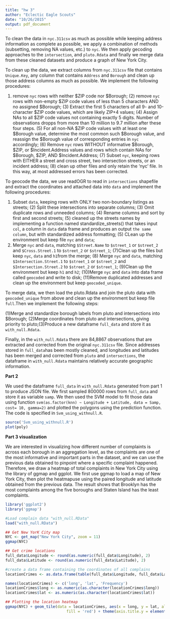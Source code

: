 ```yaml
---
title: "hw 3"
author: "Eclectic Eagle Scouts"
date: "10/26/2015"
output: pdf_document
---
```


To clean the data in `nyc.311csv` as much as possible while keeping address information as complete as possible, we apply a combination of methods (subsetting, removing NA values, etc.) to `nyc`. We then apply gecoding approaches to the `intersection`, and `pluto.Rdata` and finally we merge data from these cleaned datasets and produce a graph of New York City. 

To clean up the data, we extract columns from `nyc.311csv` file that contains `Unique.Key`, any column that contains `Address` and `Borough` and clean up those address columns as much as possible. We implement the following procedures: 

(1) remove `nyc` rows with neither $ZIP code nor $Borough; (2) remove `nyc` rows with non-empty $ZIP code values of less than 5 characters AND no assigned $Borough; (3) Extract the first 5 characters of all 9- and 10-character $ZIP code values, which are likely ZIP+4 values; (4) Assign NAs to all $ZIP code values not containing exactly 5 digits. Number of observations dropps from more than 10 million to 9.7 million after these four steps. (5) For all non-NA $ZIP code values with at least one $Borough value, determine the most common such $Borough value, and reassign the $Borough value of corresponding entries in `nyc` accordingly; (6) Remove `nyc` rows WITHOUT informative $Borough, $ZIP, or $Incident.Address values and rows which contain NAs for $Borough, $ZIP, AND $Incident.Address; (7) Subset `nyc`, keeping rows with EITHER a street and cross street, two intersection streets, or an incident address; (8) clean up other files and only retain the 'nyc' file. In this way, at most addressed errors has been corrected.

To geocode the data, we use readOGR to read in `intersections` shapefile and extract the coordinates and attached data into `data` and implement the following procedures: 

(1) Subset `data`, keeping rows with ONLY two non-boundary listings as streets; (2) Split these intersections into separate columns; (3) Omit duplicate rows and unneeded columns; (4) Rename columns and sort by first and second streets; (5) cleaned up the streets names by implementing a function named standardize_streets() that takes input `col`, a column in `data` data frame and produces an output `the same column`, but with standardized address formatting; (5) CLean up the environment but keep file `nyc` and `data`; 
(6) Merge `nyc` and `data`, matching `$Street.Name` to `$street_1` or `$street_2` and `$Cross.Street.1` to `$street_2` or `$street_1`;
(7)Clean up the files but keep `nyc`, `data` and `h1`from the merge; (8) Merge `nyc` and `data`, matching `$Intersection.Street.1` to `$street_1` or `$street_2` and `$Intersection.Street.2` to `$street_2` or `$street_1`;
(9)Clean up the environment but keep `h1` and `h2`; (10)Merge `nyc` and `data` into data frame called `geocoded` and write to disk;
(11)Remove duplicated addresses and clean up the environment but keep `geocoded_unique`.

To merge data, we then load the pluto.Rdata and join the pluto data with `geocoded_unique` from above and clean up the environment but keep file `full`.Then we implement the following steps: 

(1)Merge and standardize borough labels from pluto and intersections into $Borough; (2)Merge coordinates from pluto and intersections, giving priority to pluto;(3)Produce a new dataframe `full_data` and store it as `with_null.Rdata`.

Finally, in the `with_null.Rdata` there are 84,8867 observations that are extracted and corrected from the original `nyc.311csv` file. Since addresses stored in `full_data`has been mostly cleaned, and longitudes and latitudes has been merged and corrected from `pluto` and `intersections`, the dataframe in `with_null.Rdata` maintains relatively accurate geographic information. 


**Part 2**

We used the dataframe `full_data` in `with_null.Rdata` generated from part 1 to produce JSON file. We first sampled 800000 rows from `full_data` and store it as variable `samp`. We then used the SVM model to fit those data using function `svm(as.factor(knn) ~ Longitude + Latitude, data = Samp, cost= 10, gamma=2)`
and plotted the polygons using the prediction function. The code is specified in `Svm_using_withnull.R`. 

```r
source('Svm_using_withnull.R')
plot(poly)
```


**Part 3 visualization**

We are interested in visualizing how different number of complaints is across each borough in an aggregation level, as the complaints are one of the most informative and important parts in the dataset, and we can use the previous data obtained to pinpoint where a specific complaint happened. Therefore, we draw a heatmap of total complaints in New York City using the library of ggmap and ggplot. We first use ggmap to load a map of New York City, then plot the heatmapuse using the paired longitude and latitude obtained from the previous data. The result shows that Brooklyn has the most complaints among the five boroughs and Staten Island has the least complaints. 

```r
library('ggplot2')
library('ggmap')

#Load complain data "with_null.RData"
load("with_null.RData")

## Get New YorK City map
NYC <- get_map("New York City", zoom = 11)
ggmap(NYC)

## Get crime locations
full_data$Longitude <- round(as.numeric(full_data$Longitude), 2)
full_data$Latitude <- round(as.numeric(full_data$Latitude), 2)

#create a data frame containing the coordinates of all complains
locationCrimes <- as.data.frame(table(full_data$Longitude, full_data$Latitude))

names(locationCrimes) <- c('long', 'lat', 'Frequency')
locationCrimes$long <- as.numeric(as.character(locationCrimes$long))
locationCrimes$lat <- as.numeric(as.character(locationCrimes$lat))

## Plotting the location heatmap
ggmap(NYC) + geom_tile(data = locationCrimes, aes(x = long, y = lat, alpha = Frequency),
                           fill = 'red') + theme(axis.title.y = element_blank(), axis.title.x = element_blank())

```


